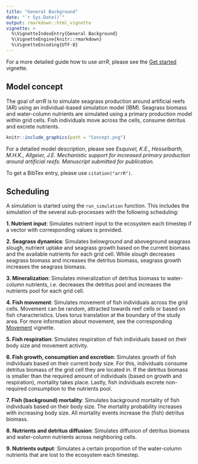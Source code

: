 ```yaml
---
title: "General Background"
date: "`r Sys.Date()`"
output: rmarkdown::html_vignette
vignette: >
  %\VignetteIndexEntry{General Background}
  %\VignetteEngine{knitr::rmarkdown}
  %\VignetteEncoding{UTF-8}
---
```


For a more detailed guide how to use *arrR*, please see the [Get started](get-started.html) vignette.

## Model concept

The goal of *arrR* is to simulate seagrass production around artificial reefs (AR) using an individual-based simulation model (IBM). Seagrass biomass and water-column nutrients are simulated using a primary production model within grid cells. Fish individuals move across the cells, consume detritus and excrete nutrients. 

```r

knitr::include_graphics(path = "Concept.png")

```

For a detailed model description, please see *Esquivel, K.E., Hesselbarth, M.H.K., Allgeier, J.E. Mechanistic support for increased primary production around artificial reefs. Manuscript submitted for publication.*

To get a BibTex entry, please use `citation("arrR")`.

## Scheduling

A simulation is started using the `run_simulation` function. This includes the simulation of the several sub-processes with the following scheduling:

**1. Nutrient input**: Simulates nutrient input to the ecosystem each timestep if a vector with corresponding values is provided. 

**2. Seagrass dynamics**: Simulates belowground and aboveground seagrass slough, nutrient uptake and seagrass growth based on the current biomass and the available nutrients for each grid cell. While slough decreases seagrass biomass and increases the detritus biomass, seagrass growth increases the seagrass biomass.

**3. Mineralization**: Simulates mineralization of detritus biomass to water-column nutrients, i.e. decreases the detritus pool and increases the nutrients pool for each grid cell.

**4. Fish movement**: Simulates movement of fish individuals across the grid cells. Movement can be random, attracted towards reef cells or based on fish characteristics. Uses torus translation at the boundary of the study area. For more information about movement, see the corresponding [Movement](movement-behaviors.html) vignette.

**5. Fish respiration**: Simulates respiration of fish individuals based on their body size and movement activity.

**6. Fish growth, consumption and excretion**: Simulates growth of fish individuals based on their current body size. For this, individuals consume detritus biomass of the grid cell they are located in. If the detritus biomass is smaller than the required amount of individuals (based on growth and respiration), mortality takes place. Lastly, fish individuals excrete non-required consumption to the nutrients pool.

**7. Fish (background) mortality**: Simulates background mortality of fish individuals based on their body size. The mortality probability increases with increasing body size. All mortality events increase the (fish) detritus biomass.

**8. Nutrients and detritus diffusion**: Simulates diffusion of detritus biomass and water-column nutrients across neighboring cells.

**9. Nutrients output**: Simulates a certain proportion of the water-column nutrients that are lost to the ecosystem each timestep.
